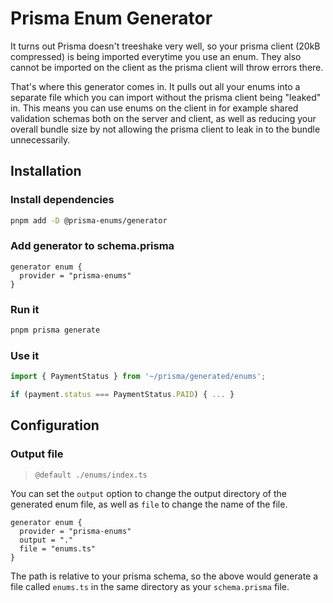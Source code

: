 # Prisma Enum Generator

It turns out Prisma doesn't treeshake very well, so your prisma client (20kB compressed) is being imported everytime you use an enum. They also cannot be imported on the client as the prisma client will throw errors there.

That's where this generator comes in. It pulls out all your enums into a separate file which you can import without the prisma client being "leaked" in. This means you can use enums on the client in for example shared validation schemas both on the server and client, as well as reducing your overall bundle size by not allowing the prisma client to leak in to the bundle unnecessarily.

## Installation

<Steps>

### Install dependencies

```sh
pnpm add -D @prisma-enums/generator
```

### Add generator to schema.prisma

```prisma title="./schema.prisma"
generator enum {
  provider = "prisma-enums"
}
```

### Run it

```sh title
pnpm prisma generate
```

### Use it

```ts title="./enums/index.ts"
import { PaymentStatus } from '~/prisma/generated/enums';

if (payment.status === PaymentStatus.PAID) { ... }
```

</Steps>

## Configuration

### Output file

> `@default ./enums/index.ts`

You can set the `output` option to change the output directory of the generated enum file, as well as `file` to change the name of the file.

```prisma title="./schema.prisma"
generator enum {
  provider = "prisma-enums"
  output = "."
  file = "enums.ts"
}
```

The path is relative to your prisma schema, so the above would generate a file called `enums.ts` in the same directory as your `schema.prisma` file.
